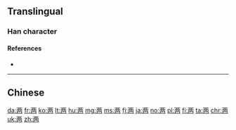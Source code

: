 {{also|兩|両}}
==Translingual==
{{Han simplified forms|兩|両|两}}
{{stroke order|strokes=7}}

===Han character===
{{Han char|rn=1|rad=一|as=06|sn=7|four=|canj=MOOB|ids=⿻⿱一从冂}}

====References====
* {{Han ref|kx=0078.131|dkj=00051|dj=0157.210|hdz=10021.020|uh=4E24|ud=20004}}

----

==Chinese==
{{zh-see|兩}}

[[da:两]]
[[fr:两]]
[[ko:两]]
[[lt:两]]
[[hu:两]]
[[mg:两]]
[[ms:两]]
[[fj:两]]
[[ja:两]]
[[no:两]]
[[pl:两]]
[[fi:两]]
[[ta:两]]
[[chr:两]]
[[uk:两]]
[[zh:两]]